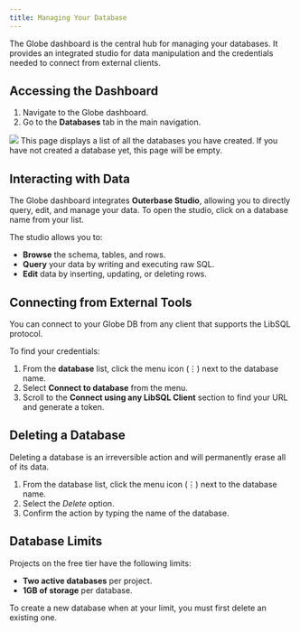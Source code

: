 ```yaml
---
title: Managing Your Database
---
```


The Globe dashboard is the central hub for managing your databases. It provides an integrated studio for data manipulation and the credentials needed to connect from external clients.

## Accessing the Dashboard

1. Navigate to the Globe dashboard.
2. Go to the **Databases** tab in the main navigation.

<Image src="/assets/database-view.png" />

<Info>
  This page displays a list of all the databases you have created. If you have
  not created a database yet, this page will be empty.
</Info>

## Interacting with Data

The Globe dashboard integrates **Outerbase Studio**, allowing you to directly query, edit, and manage your data. To open the studio, click on a database name from your list.

The studio allows you to:

- **Browse** the schema, tables, and rows.
- **Query** your data by writing and executing raw SQL.
- **Edit** data by inserting, updating, or deleting rows.

## Connecting from External Tools

You can connect to your Globe DB from any client that supports the LibSQL protocol.

To find your credentials:

1. From the **database** list, click the menu icon (⋮) next to the database name.
2. Select **Connect to database** from the menu.
3. Scroll to the **Connect using any LibSQL Client** section to find your URL and generate a token.

## Deleting a Database

Deleting a database is an irreversible action and will permanently erase all of its data.

1. From the database list, click the menu icon (⋮) next to the database name.
2. Select the _Delete_ option.
3. Confirm the action by typing the name of the database.

## Database Limits

Projects on the free tier have the following limits:

- **Two active databases** per project.
- **1GB of storage** per database.

To create a new database when at your limit, you must first delete an existing one.
